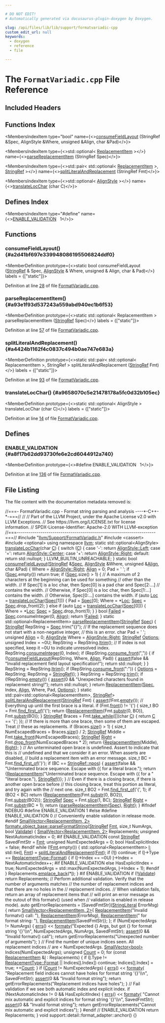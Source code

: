 ```yaml
---

# DO NOT EDIT!
# Automatically generated via docusaurus-plugin-doxygen by Doxygen.

slug: /api/files/lib/lib/support/formatvariadic-cpp
custom_edit_url: null
keywords:
  - doxygen
  - reference
  - file

---
```





# The `FormatVariadic.cpp` File Reference

<DoxygenPage pluginConfig={pluginConfig}>



## Included Headers

<IncludesList>
<IncludesListItem
  filePath="llvm/Support/FormatVariadic.h"
  permalink="/docs/api/files/include/include/llvm/include/llvm/support/formatvariadic-h"
  isLocal="true" />
<IncludesListItem
  filePath="cassert"
  permalink=""
  isLocal="false" />
<IncludesListItem
  filePath="optional"
  permalink=""
  isLocal="false" />
</IncludesList>

## Functions Index

<MembersIndex>

<MembersIndexItem
  type="bool"
  name={<><a href="#a2d41bf697e339948086195506824ddf0">consumeFieldLayout</a> (StringRef &amp;Spec, AlignStyle &amp;Where, unsigned &amp;Align, char &amp;Pad)</>}>
</MembersIndexItem>

<MembersIndexItem
  type={<>std::optional&lt; <a href="/docs/api/structs/llvm/replacementitem">ReplacementItem</a> &gt;</>}
  name={<><a href="#a93e1f93d537243a559abd940ec1b6f53">parseReplacementItem</a> (StringRef Spec)</>}>
</MembersIndexItem>

<MembersIndexItem
  type={<>std::pair&lt; std::optional&lt; <a href="/docs/api/structs/llvm/replacementitem">ReplacementItem</a> &gt;, <a href="/docs/api/classes/llvm/stringref">StringRef</a> &gt;</>}
  name={<><a href="#a4424b1162f4c0837c494b0ae747e683a">splitLiteralAndReplacement</a> (StringRef Fmt)</>}>
</MembersIndexItem>

<MembersIndexItem
  type={<>std::optional&lt; <a href="/docs/api/namespaces/llvm/#a2554a96c67bdd7d0a62855a844ec55b0">AlignStyle</a> &gt;</>}
  name={<><a href="#a9658070c5e21478178a5fc0d32b105ec">translateLocChar</a> (char C)</>}>
</MembersIndexItem>

</MembersIndex>

## Defines Index

<MembersIndex>

<MembersIndexItem
  type="#define"
  name={<><a href="#a8f17b62dd93730fe6e2cd6044912a740">ENABLE&#95;VALIDATION</a>&nbsp;&nbsp;&nbsp;1</>}>
</MembersIndexItem>

</MembersIndex>


<SectionDefinition>

## Functions

### consumeFieldLayout() {#a2d41bf697e339948086195506824ddf0}

<MemberDefinition
  prototype={<>static bool consumeFieldLayout (<a href="/docs/api/classes/llvm/stringref">StringRef</a> &amp; Spec, <a href="/docs/api/namespaces/llvm/#a2554a96c67bdd7d0a62855a844ec55b0">AlignStyle</a> &amp; Where, unsigned &amp; Align, char &amp; Pad)</>}
  labels = {["static"]}>

Definition at line <a href="#l00028">28</a> of file <a href="/docs/api/files/lib/lib/support/formatvariadic-cpp">FormatVariadic.cpp</a>.
</MemberDefinition>

### parseReplacementItem() {#a93e1f93d537243a559abd940ec1b6f53}

<MemberDefinition
  prototype={<>static std::optional&lt; ReplacementItem &gt; parseReplacementItem (<a href="/docs/api/classes/llvm/stringref">StringRef</a> Spec)</>}
  labels = {["static"]}>

Definition at line <a href="#l00057">57</a> of file <a href="/docs/api/files/lib/lib/support/formatvariadic-cpp">FormatVariadic.cpp</a>.
</MemberDefinition>

### splitLiteralAndReplacement() {#a4424b1162f4c0837c494b0ae747e683a}

<MemberDefinition
  prototype={<>static std::pair&lt; std::optional&lt; ReplacementItem &gt;, StringRef &gt; splitLiteralAndReplacement (<a href="/docs/api/classes/llvm/stringref">StringRef</a> Fmt)</>}
  labels = {["static"]}>

Definition at line <a href="#l00093">93</a> of file <a href="/docs/api/files/lib/lib/support/formatvariadic-cpp">FormatVariadic.cpp</a>.
</MemberDefinition>

### translateLocChar() {#a9658070c5e21478178a5fc0d32b105ec}

<MemberDefinition
  prototype={<>static std::optional&lt; AlignStyle &gt; translateLocChar (char C)</>}
  labels = {["static"]}>

Definition at line <a href="#l00014">14</a> of file <a href="/docs/api/files/lib/lib/support/formatvariadic-cpp">FormatVariadic.cpp</a>.
</MemberDefinition>

</SectionDefinition>

<SectionDefinition>

## Defines

### ENABLE&#95;VALIDATION {#a8f17b62dd93730fe6e2cd6044912a740}

<MemberDefinition
  prototype={<>#define ENABLE&#95;VALIDATION&nbsp;&nbsp;&nbsp;1</>}>

Definition at line <a href="#l00136">136</a> of file <a href="/docs/api/files/lib/lib/support/formatvariadic-cpp">FormatVariadic.cpp</a>.
</MemberDefinition>

</SectionDefinition>

## File Listing

The file content with the documentation metadata removed is:

<ProgramListing>

<Link id="l00001" /><CodeLine lineNumber="1"><Highlight kind="comment">//===- FormatVariadic.cpp - Format string parsing and analysis ----&#42;-C++-&#42;-===//</Highlight><Highlight kind="normal"></Highlight></CodeLine>
<Link id="l00002" /><CodeLine lineNumber="2"><Highlight kind="normal"></Highlight><Highlight kind="comment">//</Highlight><Highlight kind="normal"></Highlight></CodeLine>
<Link id="l00003" /><CodeLine lineNumber="3"><Highlight kind="normal"></Highlight><Highlight kind="comment">// Part of the LLVM Project, under the Apache License v2.0 with LLVM Exceptions.</Highlight><Highlight kind="normal"></Highlight></CodeLine>
<Link id="l00004" /><CodeLine lineNumber="4"><Highlight kind="normal"></Highlight><Highlight kind="comment">// See https://llvm.org/LICENSE.txt for license information.</Highlight><Highlight kind="normal"></Highlight></CodeLine>
<Link id="l00005" /><CodeLine lineNumber="5"><Highlight kind="normal"></Highlight><Highlight kind="comment">// SPDX-License-Identifier: Apache-2.0 WITH LLVM-exception</Highlight><Highlight kind="normal"></Highlight></CodeLine>
<Link id="l00006" /><CodeLine lineNumber="6"><Highlight kind="normal"></Highlight><Highlight kind="comment">//===----------------------------------------------------------------------===//</Highlight><Highlight kind="normal"></Highlight></CodeLine>
<Link id="l00007" /><CodeLine lineNumber="7"><Highlight kind="normal"></Highlight></CodeLine>
<Link id="l00008" /><CodeLine lineNumber="8"><Highlight kind="normal"></Highlight><Highlight kind="preprocessor">#include &quot;<a href="/docs/api/files/include/include/llvm/include/llvm/support/formatvariadic-h">llvm/Support/FormatVariadic.h</a>&quot;</Highlight><Highlight kind="normal"></Highlight></CodeLine>
<Link id="l00009" /><CodeLine lineNumber="9"><Highlight kind="normal"></Highlight><Highlight kind="preprocessor">#include &lt;cassert&gt;</Highlight><Highlight kind="normal"></Highlight></CodeLine>
<Link id="l00010" /><CodeLine lineNumber="10"><Highlight kind="normal"></Highlight><Highlight kind="preprocessor">#include &lt;optional&gt;</Highlight><Highlight kind="normal"></Highlight></CodeLine>
<Link id="l00011" /><CodeLine lineNumber="11"><Highlight kind="normal"></Highlight></CodeLine>
<Link id="l00012" /><CodeLine lineNumber="12"><Highlight kind="normal"></Highlight><Highlight kind="keyword">using namespace </Highlight><Highlight kind="normal"><a href="/docs/api/namespaces/llvm">llvm</a>;</Highlight></CodeLine>
<Link id="l00013" /><CodeLine lineNumber="13"><Highlight kind="normal"></Highlight></CodeLine>
<Link id="l00014" /><CodeLine lineNumber="14" lineLink="#a9658070c5e21478178a5fc0d32b105ec"><Highlight kind="normal"></Highlight><Highlight kind="keyword">static</Highlight><Highlight kind="normal"> std::optional&lt;AlignStyle&gt; <a href="#a9658070c5e21478178a5fc0d32b105ec">translateLocChar</a>(</Highlight><Highlight kind="keywordtype">char</Highlight><Highlight kind="normal"> <a href="/docs/api/namespaces/llvm/callingconv/#ac6aa1387c4375260e2468eb5a77fdb4cafd841a49aec1539bc88abc8ff9e170fb">C</a>) &#123;</Highlight></CodeLine>
<Link id="l00015" /><CodeLine lineNumber="15"><Highlight kind="normal">  </Highlight><Highlight kind="keywordflow">switch</Highlight><Highlight kind="normal"> (<a href="/docs/api/namespaces/llvm/callingconv/#ac6aa1387c4375260e2468eb5a77fdb4cafd841a49aec1539bc88abc8ff9e170fb">C</a>) &#123;</Highlight></CodeLine>
<Link id="l00016" /><CodeLine lineNumber="16"><Highlight kind="normal">  </Highlight><Highlight kind="keywordflow">case</Highlight><Highlight kind="normal"> </Highlight><Highlight kind="charliteral">&#39;-&#39;</Highlight><Highlight kind="normal">:</Highlight></CodeLine>
<Link id="l00017" /><CodeLine lineNumber="17"><Highlight kind="normal">    </Highlight><Highlight kind="keywordflow">return</Highlight><Highlight kind="normal"> <a href="/docs/api/namespaces/llvm/#a2554a96c67bdd7d0a62855a844ec55b0a945d5e233cf7d6240f6b783b36a374ff">AlignStyle::Left</a>;</Highlight></CodeLine>
<Link id="l00018" /><CodeLine lineNumber="18"><Highlight kind="normal">  </Highlight><Highlight kind="keywordflow">case</Highlight><Highlight kind="normal"> </Highlight><Highlight kind="charliteral">&#39;=&#39;</Highlight><Highlight kind="normal">:</Highlight></CodeLine>
<Link id="l00019" /><CodeLine lineNumber="19"><Highlight kind="normal">    </Highlight><Highlight kind="keywordflow">return</Highlight><Highlight kind="normal"> <a href="/docs/api/namespaces/llvm/#a2554a96c67bdd7d0a62855a844ec55b0a4f1f6016fc9f3f2353c0cc7c67b292bd">AlignStyle::Center</a>;</Highlight></CodeLine>
<Link id="l00020" /><CodeLine lineNumber="20"><Highlight kind="normal">  </Highlight><Highlight kind="keywordflow">case</Highlight><Highlight kind="normal"> </Highlight><Highlight kind="charliteral">&#39;+&#39;</Highlight><Highlight kind="normal">:</Highlight></CodeLine>
<Link id="l00021" /><CodeLine lineNumber="21"><Highlight kind="normal">    </Highlight><Highlight kind="keywordflow">return</Highlight><Highlight kind="normal"> <a href="/docs/api/namespaces/llvm/#a2554a96c67bdd7d0a62855a844ec55b0a92b09c7c48c520c3c55e497875da437c">AlignStyle::Right</a>;</Highlight></CodeLine>
<Link id="l00022" /><CodeLine lineNumber="22"><Highlight kind="normal">  </Highlight><Highlight kind="keywordflow">default</Highlight><Highlight kind="normal">:</Highlight></CodeLine>
<Link id="l00023" /><CodeLine lineNumber="23"><Highlight kind="normal">    </Highlight><Highlight kind="keywordflow">return</Highlight><Highlight kind="normal"> std::nullopt;</Highlight></CodeLine>
<Link id="l00024" /><CodeLine lineNumber="24"><Highlight kind="normal">  &#125;</Highlight></CodeLine>
<Link id="l00025" /><CodeLine lineNumber="25"><Highlight kind="normal">  LLVM&#95;BUILTIN&#95;UNREACHABLE;</Highlight></CodeLine>
<Link id="l00026" /><CodeLine lineNumber="26"><Highlight kind="normal">&#125;</Highlight></CodeLine>
<Link id="l00027" /><CodeLine lineNumber="27"><Highlight kind="normal"></Highlight></CodeLine>
<Link id="l00028" /><CodeLine lineNumber="28" lineLink="#a2d41bf697e339948086195506824ddf0"><Highlight kind="normal"></Highlight><Highlight kind="keyword">static</Highlight><Highlight kind="normal"> </Highlight><Highlight kind="keywordtype">bool</Highlight><Highlight kind="normal"> <a href="#a2d41bf697e339948086195506824ddf0">consumeFieldLayout</a>(<a href="/docs/api/classes/llvm/stringref">StringRef</a> &amp;<a href="/docs/api/structs/llvm/spec">Spec</a>, <a href="/docs/api/namespaces/llvm/#a2554a96c67bdd7d0a62855a844ec55b0">AlignStyle</a> &amp;Where,</Highlight></CodeLine>
<Link id="l00029" /><CodeLine lineNumber="29"><Highlight kind="normal">                               </Highlight><Highlight kind="keywordtype">unsigned</Highlight><Highlight kind="normal"> &amp;<a href="/docs/api/structs/llvm/align">Align</a>, </Highlight><Highlight kind="keywordtype">char</Highlight><Highlight kind="normal"> &amp;Pad) &#123;</Highlight></CodeLine>
<Link id="l00030" /><CodeLine lineNumber="30"><Highlight kind="normal">  Where = <a href="/docs/api/namespaces/llvm/#a2554a96c67bdd7d0a62855a844ec55b0a92b09c7c48c520c3c55e497875da437c">AlignStyle::Right</a>;</Highlight></CodeLine>
<Link id="l00031" /><CodeLine lineNumber="31"><Highlight kind="normal">  <a href="/docs/api/structs/llvm/align">Align</a> = 0;</Highlight></CodeLine>
<Link id="l00032" /><CodeLine lineNumber="32"><Highlight kind="normal">  Pad = </Highlight><Highlight kind="charliteral">&#39; &#39;</Highlight><Highlight kind="normal">;</Highlight></CodeLine>
<Link id="l00033" /><CodeLine lineNumber="33"><Highlight kind="normal">  </Highlight><Highlight kind="keywordflow">if</Highlight><Highlight kind="normal"> (<a href="/docs/api/structs/llvm/spec">Spec</a>.empty())</Highlight></CodeLine>
<Link id="l00034" /><CodeLine lineNumber="34"><Highlight kind="normal">    </Highlight><Highlight kind="keywordflow">return</Highlight><Highlight kind="normal"> </Highlight><Highlight kind="keyword">true</Highlight><Highlight kind="normal">;</Highlight></CodeLine>
<Link id="l00035" /><CodeLine lineNumber="35"><Highlight kind="normal"></Highlight></CodeLine>
<Link id="l00036" /><CodeLine lineNumber="36"><Highlight kind="normal">  </Highlight><Highlight kind="keywordflow">if</Highlight><Highlight kind="normal"> (<a href="/docs/api/structs/llvm/spec">Spec</a>.size() &gt; 1) &#123;</Highlight></CodeLine>
<Link id="l00037" /><CodeLine lineNumber="37"><Highlight kind="normal">    </Highlight><Highlight kind="comment">// A maximum of 2 characters at the beginning can be used for something</Highlight><Highlight kind="normal"></Highlight></CodeLine>
<Link id="l00038" /><CodeLine lineNumber="38"><Highlight kind="normal">    </Highlight><Highlight kind="comment">// other than the width.</Highlight><Highlight kind="normal"></Highlight></CodeLine>
<Link id="l00039" /><CodeLine lineNumber="39"><Highlight kind="normal">    </Highlight><Highlight kind="comment">// If Spec&#91;1&#93; is a loc char, then Spec&#91;0&#93; is a pad char and Spec&#91;2:...&#93;</Highlight><Highlight kind="normal"></Highlight></CodeLine>
<Link id="l00040" /><CodeLine lineNumber="40"><Highlight kind="normal">    </Highlight><Highlight kind="comment">// contains the width.</Highlight><Highlight kind="normal"></Highlight></CodeLine>
<Link id="l00041" /><CodeLine lineNumber="41"><Highlight kind="normal">    </Highlight><Highlight kind="comment">// Otherwise, if Spec&#91;0&#93; is a loc char, then Spec&#91;1:...&#93; contains the width.</Highlight><Highlight kind="normal"></Highlight></CodeLine>
<Link id="l00042" /><CodeLine lineNumber="42"><Highlight kind="normal">    </Highlight><Highlight kind="comment">// Otherwise, Spec&#91;0:...&#93; contains the width.</Highlight><Highlight kind="normal"></Highlight></CodeLine>
<Link id="l00043" /><CodeLine lineNumber="43"><Highlight kind="normal">    </Highlight><Highlight kind="keywordflow">if</Highlight><Highlight kind="normal"> (</Highlight><Highlight kind="keyword">auto</Highlight><Highlight kind="normal"> <a href="/docs/api/namespaces/llvm/loc">Loc</a> = <a href="#a9658070c5e21478178a5fc0d32b105ec">translateLocChar</a>(<a href="/docs/api/structs/llvm/spec">Spec</a>&#91;1&#93;)) &#123;</Highlight></CodeLine>
<Link id="l00044" /><CodeLine lineNumber="44"><Highlight kind="normal">      Pad = <a href="/docs/api/structs/llvm/spec">Spec</a>&#91;0&#93;;</Highlight></CodeLine>
<Link id="l00045" /><CodeLine lineNumber="45"><Highlight kind="normal">      Where = &#42;<a href="/docs/api/namespaces/llvm/loc">Loc</a>;</Highlight></CodeLine>
<Link id="l00046" /><CodeLine lineNumber="46"><Highlight kind="normal">      <a href="/docs/api/structs/llvm/spec">Spec</a> = <a href="/docs/api/structs/llvm/spec">Spec</a>.drop&#95;front(2);</Highlight></CodeLine>
<Link id="l00047" /><CodeLine lineNumber="47"><Highlight kind="normal">    &#125; </Highlight><Highlight kind="keywordflow">else</Highlight><Highlight kind="normal"> </Highlight><Highlight kind="keywordflow">if</Highlight><Highlight kind="normal"> (</Highlight><Highlight kind="keyword">auto</Highlight><Highlight kind="normal"> <a href="/docs/api/namespaces/llvm/loc">Loc</a> = <a href="#a9658070c5e21478178a5fc0d32b105ec">translateLocChar</a>(<a href="/docs/api/structs/llvm/spec">Spec</a>&#91;0&#93;)) &#123;</Highlight></CodeLine>
<Link id="l00048" /><CodeLine lineNumber="48"><Highlight kind="normal">      Where = &#42;<a href="/docs/api/namespaces/llvm/loc">Loc</a>;</Highlight></CodeLine>
<Link id="l00049" /><CodeLine lineNumber="49"><Highlight kind="normal">      <a href="/docs/api/structs/llvm/spec">Spec</a> = <a href="/docs/api/structs/llvm/spec">Spec</a>.drop&#95;front(1);</Highlight></CodeLine>
<Link id="l00050" /><CodeLine lineNumber="50"><Highlight kind="normal">    &#125;</Highlight></CodeLine>
<Link id="l00051" /><CodeLine lineNumber="51"><Highlight kind="normal">  &#125;</Highlight></CodeLine>
<Link id="l00052" /><CodeLine lineNumber="52"><Highlight kind="normal"></Highlight></CodeLine>
<Link id="l00053" /><CodeLine lineNumber="53"><Highlight kind="normal">  </Highlight><Highlight kind="keywordtype">bool</Highlight><Highlight kind="normal"> <a href="/docs/api/namespaces/llvm/#a2cd7b2e49608a96ba42f59f642cf99ac">Failed</a> = <a href="/docs/api/structs/llvm/spec">Spec</a>.consumeInteger(0, <a href="/docs/api/structs/llvm/align">Align</a>);</Highlight></CodeLine>
<Link id="l00054" /><CodeLine lineNumber="54"><Highlight kind="normal">  </Highlight><Highlight kind="keywordflow">return</Highlight><Highlight kind="normal"> !<a href="/docs/api/namespaces/llvm/#a2cd7b2e49608a96ba42f59f642cf99ac">Failed</a>;</Highlight></CodeLine>
<Link id="l00055" /><CodeLine lineNumber="55"><Highlight kind="normal">&#125;</Highlight></CodeLine>
<Link id="l00056" /><CodeLine lineNumber="56"><Highlight kind="normal"></Highlight></CodeLine>
<Link id="l00057" /><CodeLine lineNumber="57" lineLink="#a93e1f93d537243a559abd940ec1b6f53"><Highlight kind="normal"></Highlight><Highlight kind="keyword">static</Highlight><Highlight kind="normal"> std::optional&lt;ReplacementItem&gt; <a href="#a93e1f93d537243a559abd940ec1b6f53">parseReplacementItem</a>(<a href="/docs/api/classes/llvm/stringref">StringRef</a> <a href="/docs/api/structs/llvm/spec">Spec</a>) &#123;</Highlight></CodeLine>
<Link id="l00058" /><CodeLine lineNumber="58"><Highlight kind="normal">  <a href="/docs/api/classes/llvm/stringref">StringRef</a> RepString = <a href="/docs/api/structs/llvm/spec">Spec</a>.trim(</Highlight><Highlight kind="stringliteral">&quot;&#123;&#125;&quot;</Highlight><Highlight kind="normal">);</Highlight></CodeLine>
<Link id="l00059" /><CodeLine lineNumber="59"><Highlight kind="normal"></Highlight></CodeLine>
<Link id="l00060" /><CodeLine lineNumber="60"><Highlight kind="normal">  </Highlight><Highlight kind="comment">// If the replacement sequence does not start with a non-negative integer,</Highlight><Highlight kind="normal"></Highlight></CodeLine>
<Link id="l00061" /><CodeLine lineNumber="61"><Highlight kind="normal">  </Highlight><Highlight kind="comment">// this is an error.</Highlight><Highlight kind="normal"></Highlight></CodeLine>
<Link id="l00062" /><CodeLine lineNumber="62"><Highlight kind="normal">  </Highlight><Highlight kind="keywordtype">char</Highlight><Highlight kind="normal"> Pad = </Highlight><Highlight kind="charliteral">&#39; &#39;</Highlight><Highlight kind="normal">;</Highlight></CodeLine>
<Link id="l00063" /><CodeLine lineNumber="63"><Highlight kind="normal">  </Highlight><Highlight kind="keywordtype">unsigned</Highlight><Highlight kind="normal"> <a href="/docs/api/structs/llvm/align">Align</a> = 0;</Highlight></CodeLine>
<Link id="l00064" /><CodeLine lineNumber="64"><Highlight kind="normal">  <a href="/docs/api/namespaces/llvm/#a2554a96c67bdd7d0a62855a844ec55b0">AlignStyle</a> Where = <a href="/docs/api/namespaces/llvm/#a2554a96c67bdd7d0a62855a844ec55b0a92b09c7c48c520c3c55e497875da437c">AlignStyle::Right</a>;</Highlight></CodeLine>
<Link id="l00065" /><CodeLine lineNumber="65"><Highlight kind="normal">  <a href="/docs/api/classes/llvm/stringref">StringRef</a> <a href="/docs/api/files/lib/lib/debuginfo/lib/debuginfo/logicalview/lib/debuginfo/logicalview/core/lvoptions-cpp/#ab4088b7a11f3cbc38ac16a6e9c72494e">Options</a>;</Highlight></CodeLine>
<Link id="l00066" /><CodeLine lineNumber="66"><Highlight kind="normal">  </Highlight><Highlight kind="keywordtype">unsigned</Highlight><Highlight kind="normal"> Index = ~0U;</Highlight></CodeLine>
<Link id="l00067" /><CodeLine lineNumber="67"><Highlight kind="normal">  RepString = RepString.<a href="/docs/api/classes/llvm/stringref/#a8265efd805e4ce0c9d3c18e78194324c">ltrim</a>();</Highlight></CodeLine>
<Link id="l00068" /><CodeLine lineNumber="68"><Highlight kind="normal"></Highlight></CodeLine>
<Link id="l00069" /><CodeLine lineNumber="69"><Highlight kind="normal">  </Highlight><Highlight kind="comment">// If index is not specified, keep it ~0U to indicate unresolved index.</Highlight><Highlight kind="normal"></Highlight></CodeLine>
<Link id="l00070" /><CodeLine lineNumber="70"><Highlight kind="normal">  RepString.<a href="/docs/api/classes/llvm/stringref/#a1643e7698ddbfd40fbd374a85f015846">consumeInteger</a>(0, Index);</Highlight></CodeLine>
<Link id="l00071" /><CodeLine lineNumber="71"><Highlight kind="normal"></Highlight></CodeLine>
<Link id="l00072" /><CodeLine lineNumber="72"><Highlight kind="normal">  </Highlight><Highlight kind="keywordflow">if</Highlight><Highlight kind="normal"> (RepString.<a href="/docs/api/classes/llvm/stringref/#a8a7fac667f8ae35285b8b53d9f2dd9dc">consume&#95;front</a>(</Highlight><Highlight kind="stringliteral">&quot;,&quot;</Highlight><Highlight kind="normal">)) &#123;</Highlight></CodeLine>
<Link id="l00073" /><CodeLine lineNumber="73"><Highlight kind="normal">    </Highlight><Highlight kind="keywordflow">if</Highlight><Highlight kind="normal"> (!<a href="#a2d41bf697e339948086195506824ddf0">consumeFieldLayout</a>(RepString, Where, <a href="/docs/api/structs/llvm/align">Align</a>, Pad)) &#123;</Highlight></CodeLine>
<Link id="l00074" /><CodeLine lineNumber="74"><Highlight kind="normal">      <a href="/docs/api/files/lib/lib/target/lib/target/amdgpu/silowercontrolflow-cpp/#a4868c5d81c5ccc98c47aeab6244346a0">assert</a>(</Highlight><Highlight kind="keyword">false</Highlight><Highlight kind="normal"> &amp;&amp; </Highlight><Highlight kind="stringliteral">&quot;Invalid replacement field layout specification!&quot;</Highlight><Highlight kind="normal">);</Highlight></CodeLine>
<Link id="l00075" /><CodeLine lineNumber="75"><Highlight kind="normal">      </Highlight><Highlight kind="keywordflow">return</Highlight><Highlight kind="normal"> std::nullopt;</Highlight></CodeLine>
<Link id="l00076" /><CodeLine lineNumber="76"><Highlight kind="normal">    &#125;</Highlight></CodeLine>
<Link id="l00077" /><CodeLine lineNumber="77"><Highlight kind="normal">  &#125;</Highlight></CodeLine>
<Link id="l00078" /><CodeLine lineNumber="78"><Highlight kind="normal">  RepString = RepString.<a href="/docs/api/classes/llvm/stringref/#a8265efd805e4ce0c9d3c18e78194324c">ltrim</a>();</Highlight></CodeLine>
<Link id="l00079" /><CodeLine lineNumber="79"><Highlight kind="normal">  </Highlight><Highlight kind="keywordflow">if</Highlight><Highlight kind="normal"> (RepString.<a href="/docs/api/classes/llvm/stringref/#a8a7fac667f8ae35285b8b53d9f2dd9dc">consume&#95;front</a>(</Highlight><Highlight kind="stringliteral">&quot;:&quot;</Highlight><Highlight kind="normal">)) &#123;</Highlight></CodeLine>
<Link id="l00080" /><CodeLine lineNumber="80"><Highlight kind="normal">    <a href="/docs/api/files/lib/lib/debuginfo/lib/debuginfo/logicalview/lib/debuginfo/logicalview/core/lvoptions-cpp/#ab4088b7a11f3cbc38ac16a6e9c72494e">Options</a> = RepString;</Highlight></CodeLine>
<Link id="l00081" /><CodeLine lineNumber="81"><Highlight kind="normal">    RepString = <a href="/docs/api/classes/llvm/stringref">StringRef</a>();</Highlight></CodeLine>
<Link id="l00082" /><CodeLine lineNumber="82"><Highlight kind="normal">  &#125;</Highlight></CodeLine>
<Link id="l00083" /><CodeLine lineNumber="83"><Highlight kind="normal">  RepString = RepString.<a href="/docs/api/classes/llvm/stringref/#ab9990397f97b40d5d8564e000d00174a">trim</a>();</Highlight></CodeLine>
<Link id="l00084" /><CodeLine lineNumber="84"><Highlight kind="normal">  </Highlight><Highlight kind="keywordflow">if</Highlight><Highlight kind="normal"> (!RepString.<a href="/docs/api/classes/llvm/stringref/#a2dc80c585ad5882da8cae7b5968f7e74">empty</a>()) &#123;</Highlight></CodeLine>
<Link id="l00085" /><CodeLine lineNumber="85"><Highlight kind="normal">    <a href="/docs/api/files/lib/lib/target/lib/target/amdgpu/silowercontrolflow-cpp/#a4868c5d81c5ccc98c47aeab6244346a0">assert</a>(0 &amp;&amp; </Highlight><Highlight kind="stringliteral">&quot;Unexpected characters found in replacement string!&quot;</Highlight><Highlight kind="normal">);</Highlight></CodeLine>
<Link id="l00086" /><CodeLine lineNumber="86"><Highlight kind="normal">    </Highlight><Highlight kind="keywordflow">return</Highlight><Highlight kind="normal"> std::nullopt;</Highlight></CodeLine>
<Link id="l00087" /><CodeLine lineNumber="87"><Highlight kind="normal">  &#125;</Highlight></CodeLine>
<Link id="l00088" /><CodeLine lineNumber="88"><Highlight kind="normal"></Highlight></CodeLine>
<Link id="l00089" /><CodeLine lineNumber="89"><Highlight kind="normal">  </Highlight><Highlight kind="keywordflow">return</Highlight><Highlight kind="normal"> <a href="/docs/api/structs/llvm/replacementitem">ReplacementItem</a>(<a href="/docs/api/structs/llvm/spec">Spec</a>, Index, <a href="/docs/api/structs/llvm/align">Align</a>, Where, Pad, <a href="/docs/api/files/lib/lib/debuginfo/lib/debuginfo/logicalview/lib/debuginfo/logicalview/core/lvoptions-cpp/#ab4088b7a11f3cbc38ac16a6e9c72494e">Options</a>);</Highlight></CodeLine>
<Link id="l00090" /><CodeLine lineNumber="90"><Highlight kind="normal">&#125;</Highlight></CodeLine>
<Link id="l00091" /><CodeLine lineNumber="91"><Highlight kind="normal"></Highlight></CodeLine>
<Link id="l00092" /><CodeLine lineNumber="92"><Highlight kind="normal"></Highlight><Highlight kind="keyword">static</Highlight><Highlight kind="normal"> std::pair&lt;std::optional&lt;ReplacementItem&gt;, <a href="/docs/api/classes/llvm/stringref">StringRef</a>&gt;</Highlight></CodeLine>
<Link id="l00093" /><CodeLine lineNumber="93" lineLink="#a4424b1162f4c0837c494b0ae747e683a"><Highlight kind="normal"><a href="#a4424b1162f4c0837c494b0ae747e683a">splitLiteralAndReplacement</a>(<a href="/docs/api/classes/llvm/stringref">StringRef</a> Fmt) &#123;</Highlight></CodeLine>
<Link id="l00094" /><CodeLine lineNumber="94"><Highlight kind="normal">  <a href="/docs/api/files/lib/lib/target/lib/target/amdgpu/silowercontrolflow-cpp/#a4868c5d81c5ccc98c47aeab6244346a0">assert</a>(!Fmt.<a href="/docs/api/classes/llvm/stringref/#a2dc80c585ad5882da8cae7b5968f7e74">empty</a>());</Highlight></CodeLine>
<Link id="l00095" /><CodeLine lineNumber="95"><Highlight kind="normal">  </Highlight><Highlight kind="comment">// Everything up until the first brace is a literal.</Highlight><Highlight kind="normal"></Highlight></CodeLine>
<Link id="l00096" /><CodeLine lineNumber="96"><Highlight kind="normal">  </Highlight><Highlight kind="keywordflow">if</Highlight><Highlight kind="normal"> (Fmt.<a href="/docs/api/classes/llvm/stringref/#a61364ca3a5ff90fb2aa0d5a371fd43f7">front</a>() != </Highlight><Highlight kind="charliteral">&#39;&#123;&#39;</Highlight><Highlight kind="normal">) &#123;</Highlight></CodeLine>
<Link id="l00097" /><CodeLine lineNumber="97"><Highlight kind="normal">    </Highlight><Highlight kind="keywordtype">size&#95;t</Highlight><Highlight kind="normal"> BO = Fmt.<a href="/docs/api/classes/llvm/stringref/#a93b15a8c0022febbe39d17ab933737a8">find&#95;first&#95;of</a>(</Highlight><Highlight kind="charliteral">&#39;&#123;&#39;</Highlight><Highlight kind="normal">);</Highlight></CodeLine>
<Link id="l00098" /><CodeLine lineNumber="98"><Highlight kind="normal">    </Highlight><Highlight kind="keywordflow">return</Highlight><Highlight kind="normal"> &#123;<a href="/docs/api/structs/llvm/replacementitem">ReplacementItem</a>&#123;Fmt.<a href="/docs/api/classes/llvm/stringref/#a25f1fd81f2132805676c82ab8ae0c109">substr</a>(0, BO)&#125;, Fmt.<a href="/docs/api/classes/llvm/stringref/#a25f1fd81f2132805676c82ab8ae0c109">substr</a>(BO)&#125;;</Highlight></CodeLine>
<Link id="l00099" /><CodeLine lineNumber="99"><Highlight kind="normal">  &#125;</Highlight></CodeLine>
<Link id="l00100" /><CodeLine lineNumber="100"><Highlight kind="normal"></Highlight></CodeLine>
<Link id="l00101" /><CodeLine lineNumber="101"><Highlight kind="normal">  <a href="/docs/api/classes/llvm/stringref">StringRef</a> Braces = Fmt.<a href="/docs/api/classes/llvm/stringref/#a34a27457ad5d68f631c788807c4ff52c">take&#95;while</a>(&#91;&#93;(</Highlight><Highlight kind="keywordtype">char</Highlight><Highlight kind="normal"> <a href="/docs/api/namespaces/llvm/callingconv/#ac6aa1387c4375260e2468eb5a77fdb4cafd841a49aec1539bc88abc8ff9e170fb">C</a>) &#123; </Highlight><Highlight kind="keywordflow">return</Highlight><Highlight kind="normal"> <a href="/docs/api/namespaces/llvm/callingconv/#ac6aa1387c4375260e2468eb5a77fdb4cafd841a49aec1539bc88abc8ff9e170fb">C</a> == </Highlight><Highlight kind="charliteral">&#39;&#123;&#39;</Highlight><Highlight kind="normal">; &#125;);</Highlight></CodeLine>
<Link id="l00102" /><CodeLine lineNumber="102"><Highlight kind="normal">  </Highlight><Highlight kind="comment">// If there is more than one brace, then some of them are escaped.  Treat</Highlight><Highlight kind="normal"></Highlight></CodeLine>
<Link id="l00103" /><CodeLine lineNumber="103"><Highlight kind="normal">  </Highlight><Highlight kind="comment">// these as replacements.</Highlight><Highlight kind="normal"></Highlight></CodeLine>
<Link id="l00104" /><CodeLine lineNumber="104"><Highlight kind="normal">  </Highlight><Highlight kind="keywordflow">if</Highlight><Highlight kind="normal"> (Braces.<a href="/docs/api/classes/llvm/stringref/#a5db9240c74644c67759dd0f901fc3c7d">size</a>() &gt; 1) &#123;</Highlight></CodeLine>
<Link id="l00105" /><CodeLine lineNumber="105"><Highlight kind="normal">    </Highlight><Highlight kind="keywordtype">size&#95;t</Highlight><Highlight kind="normal"> NumEscapedBraces = Braces.<a href="/docs/api/classes/llvm/stringref/#a5db9240c74644c67759dd0f901fc3c7d">size</a>() / 2;</Highlight></CodeLine>
<Link id="l00106" /><CodeLine lineNumber="106"><Highlight kind="normal">    <a href="/docs/api/classes/llvm/stringref">StringRef</a> Middle = Fmt.<a href="/docs/api/classes/llvm/stringref/#aa28286a33491b5d9a936fb6ae853baee">take&#95;front</a>(NumEscapedBraces);</Highlight></CodeLine>
<Link id="l00107" /><CodeLine lineNumber="107"><Highlight kind="normal">    <a href="/docs/api/classes/llvm/stringref">StringRef</a> <a href="/docs/api/namespaces/llvm/#a2554a96c67bdd7d0a62855a844ec55b0a92b09c7c48c520c3c55e497875da437c">Right</a> = Fmt.<a href="/docs/api/classes/llvm/stringref/#a3fb2867a1e9fa36e135d9ee4dffb0167">drop&#95;front</a>(NumEscapedBraces &#42; 2);</Highlight></CodeLine>
<Link id="l00108" /><CodeLine lineNumber="108"><Highlight kind="normal">    </Highlight><Highlight kind="keywordflow">return</Highlight><Highlight kind="normal"> &#123;<a href="/docs/api/structs/llvm/replacementitem">ReplacementItem</a>(Middle), <a href="/docs/api/namespaces/llvm/#a2554a96c67bdd7d0a62855a844ec55b0a92b09c7c48c520c3c55e497875da437c">Right</a>&#125;;</Highlight></CodeLine>
<Link id="l00109" /><CodeLine lineNumber="109"><Highlight kind="normal">  &#125;</Highlight></CodeLine>
<Link id="l00110" /><CodeLine lineNumber="110"><Highlight kind="normal">  </Highlight><Highlight kind="comment">// An unterminated open brace is undefined. Assert to indicate that this is</Highlight><Highlight kind="normal"></Highlight></CodeLine>
<Link id="l00111" /><CodeLine lineNumber="111"><Highlight kind="normal">  </Highlight><Highlight kind="comment">// undefined and that we consider it an error. When asserts are disabled,</Highlight><Highlight kind="normal"></Highlight></CodeLine>
<Link id="l00112" /><CodeLine lineNumber="112"><Highlight kind="normal">  </Highlight><Highlight kind="comment">// build a replacement item with an error message.</Highlight><Highlight kind="normal"></Highlight></CodeLine>
<Link id="l00113" /><CodeLine lineNumber="113"><Highlight kind="normal">  </Highlight><Highlight kind="keywordtype">size&#95;t</Highlight><Highlight kind="normal"> BC = Fmt.<a href="/docs/api/classes/llvm/stringref/#a93b15a8c0022febbe39d17ab933737a8">find&#95;first&#95;of</a>(</Highlight><Highlight kind="charliteral">&#39;&#125;&#39;</Highlight><Highlight kind="normal">);</Highlight></CodeLine>
<Link id="l00114" /><CodeLine lineNumber="114"><Highlight kind="normal">  </Highlight><Highlight kind="keywordflow">if</Highlight><Highlight kind="normal"> (BC == <a href="/docs/api/classes/anonymous-namespace-path-cpp-/stringref/#ad0f54a163ac500b144590640c6f1eb6b">StringRef::npos</a>) &#123;</Highlight></CodeLine>
<Link id="l00115" /><CodeLine lineNumber="115"><Highlight kind="normal">    <a href="/docs/api/files/lib/lib/target/lib/target/amdgpu/silowercontrolflow-cpp/#a4868c5d81c5ccc98c47aeab6244346a0">assert</a>(</Highlight><Highlight kind="keyword">false</Highlight><Highlight kind="normal"> &amp;&amp;</Highlight></CodeLine>
<Link id="l00116" /><CodeLine lineNumber="116"><Highlight kind="normal">           </Highlight><Highlight kind="stringliteral">&quot;Unterminated brace sequence. Escape with &#123;&#123; for a literal brace.&quot;</Highlight><Highlight kind="normal">);</Highlight></CodeLine>
<Link id="l00117" /><CodeLine lineNumber="117"><Highlight kind="normal">    </Highlight><Highlight kind="keywordflow">return</Highlight><Highlight kind="normal"> &#123;<a href="/docs/api/structs/llvm/replacementitem">ReplacementItem</a>(</Highlight><Highlight kind="stringliteral">&quot;Unterminated brace sequence. Escape with &#123;&#123; for a &quot;</Highlight><Highlight kind="normal"></Highlight></CodeLine>
<Link id="l00118" /><CodeLine lineNumber="118"><Highlight kind="normal">                            </Highlight><Highlight kind="stringliteral">&quot;literal brace.&quot;</Highlight><Highlight kind="normal">),</Highlight></CodeLine>
<Link id="l00119" /><CodeLine lineNumber="119"><Highlight kind="normal">            <a href="/docs/api/classes/llvm/stringref">StringRef</a>()&#125;;</Highlight></CodeLine>
<Link id="l00120" /><CodeLine lineNumber="120"><Highlight kind="normal">  &#125;</Highlight></CodeLine>
<Link id="l00121" /><CodeLine lineNumber="121"><Highlight kind="normal"></Highlight></CodeLine>
<Link id="l00122" /><CodeLine lineNumber="122"><Highlight kind="normal">  </Highlight><Highlight kind="comment">// Even if there is a closing brace, if there is another open brace before</Highlight><Highlight kind="normal"></Highlight></CodeLine>
<Link id="l00123" /><CodeLine lineNumber="123"><Highlight kind="normal">  </Highlight><Highlight kind="comment">// this closing brace, treat this portion as literal, and try again with the</Highlight><Highlight kind="normal"></Highlight></CodeLine>
<Link id="l00124" /><CodeLine lineNumber="124"><Highlight kind="normal">  </Highlight><Highlight kind="comment">// next one.</Highlight><Highlight kind="normal"></Highlight></CodeLine>
<Link id="l00125" /><CodeLine lineNumber="125"><Highlight kind="normal">  </Highlight><Highlight kind="keywordtype">size&#95;t</Highlight><Highlight kind="normal"> BO2 = Fmt.<a href="/docs/api/classes/llvm/stringref/#a93b15a8c0022febbe39d17ab933737a8">find&#95;first&#95;of</a>(</Highlight><Highlight kind="charliteral">&#39;&#123;&#39;</Highlight><Highlight kind="normal">, 1);</Highlight></CodeLine>
<Link id="l00126" /><CodeLine lineNumber="126"><Highlight kind="normal">  </Highlight><Highlight kind="keywordflow">if</Highlight><Highlight kind="normal"> (BO2 &lt; BC)</Highlight></CodeLine>
<Link id="l00127" /><CodeLine lineNumber="127"><Highlight kind="normal">    </Highlight><Highlight kind="keywordflow">return</Highlight><Highlight kind="normal"> &#123;<a href="/docs/api/structs/llvm/replacementitem">ReplacementItem</a>(Fmt.<a href="/docs/api/classes/llvm/stringref/#a25f1fd81f2132805676c82ab8ae0c109">substr</a>(0, BO2)), Fmt.<a href="/docs/api/classes/llvm/stringref/#a25f1fd81f2132805676c82ab8ae0c109">substr</a>(BO2)&#125;;</Highlight></CodeLine>
<Link id="l00128" /><CodeLine lineNumber="128"><Highlight kind="normal"></Highlight></CodeLine>
<Link id="l00129" /><CodeLine lineNumber="129"><Highlight kind="normal">  <a href="/docs/api/classes/llvm/stringref">StringRef</a> <a href="/docs/api/structs/llvm/spec">Spec</a> = Fmt.<a href="/docs/api/classes/llvm/stringref/#a5d4c961b9b6f1da17df74b4496ecb30e">slice</a>(1, BC);</Highlight></CodeLine>
<Link id="l00130" /><CodeLine lineNumber="130"><Highlight kind="normal">  <a href="/docs/api/classes/llvm/stringref">StringRef</a> <a href="/docs/api/namespaces/llvm/#a2554a96c67bdd7d0a62855a844ec55b0a92b09c7c48c520c3c55e497875da437c">Right</a> = Fmt.<a href="/docs/api/classes/llvm/stringref/#a25f1fd81f2132805676c82ab8ae0c109">substr</a>(BC + 1);</Highlight></CodeLine>
<Link id="l00131" /><CodeLine lineNumber="131"><Highlight kind="normal"></Highlight></CodeLine>
<Link id="l00132" /><CodeLine lineNumber="132"><Highlight kind="normal">  </Highlight><Highlight kind="keywordflow">return</Highlight><Highlight kind="normal"> &#123;<a href="#a93e1f93d537243a559abd940ec1b6f53">parseReplacementItem</a>(<a href="/docs/api/structs/llvm/spec">Spec</a>), <a href="/docs/api/namespaces/llvm/#a2554a96c67bdd7d0a62855a844ec55b0a92b09c7c48c520c3c55e497875da437c">Right</a>&#125;;</Highlight></CodeLine>
<Link id="l00133" /><CodeLine lineNumber="133"><Highlight kind="normal">&#125;</Highlight></CodeLine>
<Link id="l00134" /><CodeLine lineNumber="134"><Highlight kind="normal"></Highlight></CodeLine>
<Link id="l00135" /><CodeLine lineNumber="135"><Highlight kind="normal"></Highlight><Highlight kind="preprocessor">#ifndef NDEBUG</Highlight><Highlight kind="normal"></Highlight></CodeLine>
<Link id="l00136" /><CodeLine lineNumber="136" lineLink="#a8f17b62dd93730fe6e2cd6044912a740"><Highlight kind="normal"></Highlight><Highlight kind="preprocessor">#define ENABLE&#95;VALIDATION 1</Highlight><Highlight kind="normal"></Highlight></CodeLine>
<Link id="l00137" /><CodeLine lineNumber="137"><Highlight kind="normal"></Highlight><Highlight kind="preprocessor">#else</Highlight><Highlight kind="normal"></Highlight></CodeLine>
<Link id="l00138" /><CodeLine lineNumber="138"><Highlight kind="normal"></Highlight><Highlight kind="preprocessor">#define ENABLE&#95;VALIDATION 0 </Highlight><Highlight kind="comment">// Conveniently enable validation in release mode.</Highlight><Highlight kind="normal"></Highlight></CodeLine>
<Link id="l00139" /><CodeLine lineNumber="139"><Highlight kind="normal"></Highlight><Highlight kind="preprocessor">#endif</Highlight><Highlight kind="normal"></Highlight></CodeLine>
<Link id="l00140" /><CodeLine lineNumber="140"><Highlight kind="normal"></Highlight></CodeLine>
<Link id="l00141" /><CodeLine lineNumber="141"><Highlight kind="normal"><a href="/docs/api/classes/llvm/smallvector">SmallVector&lt;ReplacementItem, 2&gt;</a></Highlight></CodeLine>
<Link id="l00142" /><CodeLine lineNumber="142" lineLink="/docs/api/classes/llvm/formatv-object-base/#a3daaa42a47524368df5608cccd1f6b66"><Highlight kind="normal"><a href="/docs/api/classes/llvm/formatv-object-base/#a3daaa42a47524368df5608cccd1f6b66">formatv&#95;object&#95;base::parseFormatString</a>(<a href="/docs/api/classes/llvm/stringref">StringRef</a> <a href="/docs/api/classes/llvm/formatv-object-base/#a454b6b825ab87db9fd04519ef66825dd">Fmt</a>, </Highlight><Highlight kind="keywordtype">size&#95;t</Highlight><Highlight kind="normal"> NumArgs,</Highlight></CodeLine>
<Link id="l00143" /><CodeLine lineNumber="143"><Highlight kind="normal">                                       </Highlight><Highlight kind="keywordtype">bool</Highlight><Highlight kind="normal"> <a href="/docs/api/classes/llvm/formatv-object-base/#a03e52ddd60b2a1047b17ad0c5c5122dc">Validate</a>) &#123;</Highlight></CodeLine>
<Link id="l00144" /><CodeLine lineNumber="144"><Highlight kind="normal">  <a href="/docs/api/classes/llvm/smallvector">SmallVector&lt;ReplacementItem, 2&gt;</a> Replacements;</Highlight></CodeLine>
<Link id="l00145" /><CodeLine lineNumber="145"><Highlight kind="normal">  </Highlight><Highlight kind="keywordtype">unsigned</Highlight><Highlight kind="normal"> NextAutomaticIndex = 0;</Highlight></CodeLine>
<Link id="l00146" /><CodeLine lineNumber="146"><Highlight kind="normal"></Highlight></CodeLine>
<Link id="l00147" /><CodeLine lineNumber="147"><Highlight kind="normal"></Highlight><Highlight kind="preprocessor">#if ENABLE&#95;VALIDATION</Highlight><Highlight kind="normal"></Highlight></CodeLine>
<Link id="l00148" /><CodeLine lineNumber="148"><Highlight kind="normal">  </Highlight><Highlight kind="keyword">const</Highlight><Highlight kind="normal"> <a href="/docs/api/classes/llvm/stringref">StringRef</a> SavedFmtStr = <a href="/docs/api/classes/llvm/formatv-object-base/#a454b6b825ab87db9fd04519ef66825dd">Fmt</a>;</Highlight></CodeLine>
<Link id="l00149" /><CodeLine lineNumber="149"><Highlight kind="normal">  </Highlight><Highlight kind="keywordtype">unsigned</Highlight><Highlight kind="normal"> NumExpectedArgs = 0;</Highlight></CodeLine>
<Link id="l00150" /><CodeLine lineNumber="150"><Highlight kind="normal">  </Highlight><Highlight kind="keywordtype">bool</Highlight><Highlight kind="normal"> HasExplicitIndex = </Highlight><Highlight kind="keyword">false</Highlight><Highlight kind="normal">;</Highlight></CodeLine>
<Link id="l00151" /><CodeLine lineNumber="151"><Highlight kind="normal"></Highlight><Highlight kind="preprocessor">#endif</Highlight><Highlight kind="normal"></Highlight></CodeLine>
<Link id="l00152" /><CodeLine lineNumber="152"><Highlight kind="normal"></Highlight></CodeLine>
<Link id="l00153" /><CodeLine lineNumber="153"><Highlight kind="normal">  </Highlight><Highlight kind="keywordflow">while</Highlight><Highlight kind="normal"> (!<a href="/docs/api/classes/llvm/formatv-object-base/#a454b6b825ab87db9fd04519ef66825dd">Fmt</a>.empty()) &#123;</Highlight></CodeLine>
<Link id="l00154" /><CodeLine lineNumber="154"><Highlight kind="normal">    std::optional&lt;ReplacementItem&gt; <a href="/docs/api/files/lib/lib/support/md5-cpp/#ac0eafdc9ee161b71e7af98af736952fd">I</a>;</Highlight></CodeLine>
<Link id="l00155" /><CodeLine lineNumber="155"><Highlight kind="normal">    std::tie(<a href="/docs/api/files/lib/lib/support/md5-cpp/#ac0eafdc9ee161b71e7af98af736952fd">I</a>, <a href="/docs/api/classes/llvm/formatv-object-base/#a454b6b825ab87db9fd04519ef66825dd">Fmt</a>) = <a href="#a4424b1162f4c0837c494b0ae747e683a">splitLiteralAndReplacement</a>(<a href="/docs/api/classes/llvm/formatv-object-base/#a454b6b825ab87db9fd04519ef66825dd">Fmt</a>);</Highlight></CodeLine>
<Link id="l00156" /><CodeLine lineNumber="156"><Highlight kind="normal">    </Highlight><Highlight kind="keywordflow">if</Highlight><Highlight kind="normal"> (!<a href="/docs/api/files/lib/lib/support/md5-cpp/#ac0eafdc9ee161b71e7af98af736952fd">I</a>)</Highlight></CodeLine>
<Link id="l00157" /><CodeLine lineNumber="157"><Highlight kind="normal">      </Highlight><Highlight kind="keywordflow">continue</Highlight><Highlight kind="normal">;</Highlight></CodeLine>
<Link id="l00158" /><CodeLine lineNumber="158"><Highlight kind="normal">    </Highlight><Highlight kind="keywordflow">if</Highlight><Highlight kind="normal"> (<a href="/docs/api/files/lib/lib/support/md5-cpp/#ac0eafdc9ee161b71e7af98af736952fd">I</a>-&gt;Type == <a href="/docs/api/namespaces/llvm/#ab7530cd22b8952cb41774507dd40c6f3a520d0db389f362bf79ef56ca0af3dcab">ReplacementType::Format</a>) &#123;</Highlight></CodeLine>
<Link id="l00159" /><CodeLine lineNumber="159"><Highlight kind="normal">      </Highlight><Highlight kind="keywordflow">if</Highlight><Highlight kind="normal"> (<a href="/docs/api/files/lib/lib/support/md5-cpp/#ac0eafdc9ee161b71e7af98af736952fd">I</a>-&gt;Index == ~0U)</Highlight></CodeLine>
<Link id="l00160" /><CodeLine lineNumber="160"><Highlight kind="normal">        <a href="/docs/api/files/lib/lib/support/md5-cpp/#ac0eafdc9ee161b71e7af98af736952fd">I</a>-&gt;Index = NextAutomaticIndex++;</Highlight></CodeLine>
<Link id="l00161" /><CodeLine lineNumber="161"><Highlight kind="normal"></Highlight><Highlight kind="preprocessor">#if ENABLE&#95;VALIDATION</Highlight><Highlight kind="normal"></Highlight></CodeLine>
<Link id="l00162" /><CodeLine lineNumber="162"><Highlight kind="normal">      </Highlight><Highlight kind="keywordflow">else</Highlight><Highlight kind="normal"></Highlight></CodeLine>
<Link id="l00163" /><CodeLine lineNumber="163"><Highlight kind="normal">        HasExplicitIndex = </Highlight><Highlight kind="keyword">true</Highlight><Highlight kind="normal">;</Highlight></CodeLine>
<Link id="l00164" /><CodeLine lineNumber="164"><Highlight kind="normal">      NumExpectedArgs = std::max(NumExpectedArgs, <a href="/docs/api/files/lib/lib/support/md5-cpp/#ac0eafdc9ee161b71e7af98af736952fd">I</a>-&gt;Index + 1);</Highlight></CodeLine>
<Link id="l00165" /><CodeLine lineNumber="165"><Highlight kind="normal"></Highlight><Highlight kind="preprocessor">#endif</Highlight><Highlight kind="normal"></Highlight></CodeLine>
<Link id="l00166" /><CodeLine lineNumber="166"><Highlight kind="normal">    &#125;</Highlight></CodeLine>
<Link id="l00167" /><CodeLine lineNumber="167"><Highlight kind="normal"></Highlight></CodeLine>
<Link id="l00168" /><CodeLine lineNumber="168"><Highlight kind="normal">    Replacements.<a href="/docs/api/classes/llvm/smallvectorimpl/#a396fcfee6914c76974b73c3d203da6a5">emplace&#95;back</a>(&#42;<a href="/docs/api/files/lib/lib/support/md5-cpp/#ac0eafdc9ee161b71e7af98af736952fd">I</a>);</Highlight></CodeLine>
<Link id="l00169" /><CodeLine lineNumber="169"><Highlight kind="normal">  &#125;</Highlight></CodeLine>
<Link id="l00170" /><CodeLine lineNumber="170"><Highlight kind="normal"></Highlight></CodeLine>
<Link id="l00171" /><CodeLine lineNumber="171"><Highlight kind="normal"></Highlight><Highlight kind="preprocessor">#if ENABLE&#95;VALIDATION</Highlight><Highlight kind="normal"></Highlight></CodeLine>
<Link id="l00172" /><CodeLine lineNumber="172"><Highlight kind="normal">  </Highlight><Highlight kind="keywordflow">if</Highlight><Highlight kind="normal"> (!<a href="/docs/api/classes/llvm/formatv-object-base/#a03e52ddd60b2a1047b17ad0c5c5122dc">Validate</a>)</Highlight></CodeLine>
<Link id="l00173" /><CodeLine lineNumber="173"><Highlight kind="normal">    </Highlight><Highlight kind="keywordflow">return</Highlight><Highlight kind="normal"> Replacements;</Highlight></CodeLine>
<Link id="l00174" /><CodeLine lineNumber="174"><Highlight kind="normal"></Highlight></CodeLine>
<Link id="l00175" /><CodeLine lineNumber="175"><Highlight kind="normal">  </Highlight><Highlight kind="comment">// Perform additional validation. Verify that the number of arguments matches</Highlight><Highlight kind="normal"></Highlight></CodeLine>
<Link id="l00176" /><CodeLine lineNumber="176"><Highlight kind="normal">  </Highlight><Highlight kind="comment">// the number of replacement indices and that there are no holes in the</Highlight><Highlight kind="normal"></Highlight></CodeLine>
<Link id="l00177" /><CodeLine lineNumber="177"><Highlight kind="normal">  </Highlight><Highlight kind="comment">// replacement indices.</Highlight><Highlight kind="normal"></Highlight></CodeLine>
<Link id="l00178" /><CodeLine lineNumber="178"><Highlight kind="normal"></Highlight></CodeLine>
<Link id="l00179" /><CodeLine lineNumber="179"><Highlight kind="normal">  </Highlight><Highlight kind="comment">// When validation fails, return an array of replacement items that</Highlight><Highlight kind="normal"></Highlight></CodeLine>
<Link id="l00180" /><CodeLine lineNumber="180"><Highlight kind="normal">  </Highlight><Highlight kind="comment">// will print an error message as the outout of this formatv() (used when</Highlight><Highlight kind="normal"></Highlight></CodeLine>
<Link id="l00181" /><CodeLine lineNumber="181"><Highlight kind="normal">  </Highlight><Highlight kind="comment">// validation is enabled in release mode).</Highlight><Highlight kind="normal"></Highlight></CodeLine>
<Link id="l00182" /><CodeLine lineNumber="182"><Highlight kind="normal">  </Highlight><Highlight kind="keyword">auto</Highlight><Highlight kind="normal"> getErrorReplacements = &#91;SavedFmtStr&#93;(<a href="/docs/api/classes/llvm/stringliteral">StringLiteral</a> ErrorMsg) &#123;</Highlight></CodeLine>
<Link id="l00183" /><CodeLine lineNumber="183"><Highlight kind="normal">    </Highlight><Highlight kind="keywordflow">return</Highlight><Highlight kind="normal"> <a href="/docs/api/classes/llvm/smallvector">SmallVector&lt;ReplacementItem, 2&gt;</a>&#123;</Highlight></CodeLine>
<Link id="l00184" /><CodeLine lineNumber="184"><Highlight kind="normal">        <a href="/docs/api/structs/llvm/replacementitem">ReplacementItem</a>(</Highlight><Highlight kind="stringliteral">&quot;Invalid formatv() call: &quot;</Highlight><Highlight kind="normal">), <a href="/docs/api/structs/llvm/replacementitem">ReplacementItem</a>(ErrorMsg),</Highlight></CodeLine>
<Link id="l00185" /><CodeLine lineNumber="185"><Highlight kind="normal">        <a href="/docs/api/structs/llvm/replacementitem">ReplacementItem</a>(</Highlight><Highlight kind="stringliteral">&quot; for format string: &quot;</Highlight><Highlight kind="normal">), <a href="/docs/api/structs/llvm/replacementitem">ReplacementItem</a>(SavedFmtStr)&#125;;</Highlight></CodeLine>
<Link id="l00186" /><CodeLine lineNumber="186"><Highlight kind="normal">  &#125;;</Highlight></CodeLine>
<Link id="l00187" /><CodeLine lineNumber="187"><Highlight kind="normal"></Highlight></CodeLine>
<Link id="l00188" /><CodeLine lineNumber="188"><Highlight kind="normal">  </Highlight><Highlight kind="keywordflow">if</Highlight><Highlight kind="normal"> (NumExpectedArgs != NumArgs) &#123;</Highlight></CodeLine>
<Link id="l00189" /><CodeLine lineNumber="189"><Highlight kind="normal">    <a href="/docs/api/namespaces/llvm/#a9a7b5c68c90f85baaedaa854cc5002cc">errs</a>() &lt;&lt; <a href="/docs/api/namespaces/llvm/#a653cce37b80c03eebe7a00520a8eabb6">formatv</a>(</Highlight><Highlight kind="stringliteral">&quot;Expected &#123;&#125; Args, but got &#123;&#125; for format string &#39;&#123;&#125;&#39;\\n&quot;</Highlight><Highlight kind="normal">,</Highlight></CodeLine>
<Link id="l00190" /><CodeLine lineNumber="190"><Highlight kind="normal">                      NumExpectedArgs, NumArgs, SavedFmtStr);</Highlight></CodeLine>
<Link id="l00191" /><CodeLine lineNumber="191"><Highlight kind="normal">    <a href="/docs/api/files/lib/lib/target/lib/target/amdgpu/silowercontrolflow-cpp/#a4868c5d81c5ccc98c47aeab6244346a0">assert</a>(0 &amp;&amp; </Highlight><Highlight kind="stringliteral">&quot;Invalid formatv() call&quot;</Highlight><Highlight kind="normal">);</Highlight></CodeLine>
<Link id="l00192" /><CodeLine lineNumber="192"><Highlight kind="normal">    </Highlight><Highlight kind="keywordflow">return</Highlight><Highlight kind="normal"> getErrorReplacements(</Highlight><Highlight kind="stringliteral">&quot;Unexpected number of arguments&quot;</Highlight><Highlight kind="normal">);</Highlight></CodeLine>
<Link id="l00193" /><CodeLine lineNumber="193"><Highlight kind="normal">  &#125;</Highlight></CodeLine>
<Link id="l00194" /><CodeLine lineNumber="194"><Highlight kind="normal"></Highlight></CodeLine>
<Link id="l00195" /><CodeLine lineNumber="195"><Highlight kind="normal">  </Highlight><Highlight kind="comment">// Find the number of unique indices seen. All replacement indices</Highlight><Highlight kind="normal"></Highlight></CodeLine>
<Link id="l00196" /><CodeLine lineNumber="196"><Highlight kind="normal">  </Highlight><Highlight kind="comment">// are &lt; NumExpectedArgs.</Highlight><Highlight kind="normal"></Highlight></CodeLine>
<Link id="l00197" /><CodeLine lineNumber="197"><Highlight kind="normal">  <a href="/docs/api/classes/llvm/smallvector">SmallVector&lt;bool&gt;</a> Indices(NumExpectedArgs);</Highlight></CodeLine>
<Link id="l00198" /><CodeLine lineNumber="198"><Highlight kind="normal">  </Highlight><Highlight kind="keywordtype">unsigned</Highlight><Highlight kind="normal"> <a href="/docs/api/namespaces/llvm/#a845e08be4b0320d66901a66b0c0e9509">Count</a> = 0;</Highlight></CodeLine>
<Link id="l00199" /><CodeLine lineNumber="199"><Highlight kind="normal">  </Highlight><Highlight kind="keywordflow">for</Highlight><Highlight kind="normal"> (</Highlight><Highlight kind="keyword">const</Highlight><Highlight kind="normal"> <a href="/docs/api/structs/llvm/replacementitem">ReplacementItem</a> &amp;<a href="/docs/api/files/lib/lib/support/md5-cpp/#ac0eafdc9ee161b71e7af98af736952fd">I</a> : Replacements) &#123;</Highlight></CodeLine>
<Link id="l00200" /><CodeLine lineNumber="200"><Highlight kind="normal">    </Highlight><Highlight kind="keywordflow">if</Highlight><Highlight kind="normal"> (<a href="/docs/api/files/lib/lib/support/md5-cpp/#ac0eafdc9ee161b71e7af98af736952fd">I</a>.Type != <a href="/docs/api/namespaces/llvm/#ab7530cd22b8952cb41774507dd40c6f3a520d0db389f362bf79ef56ca0af3dcab">ReplacementType::Format</a> || Indices&#91;<a href="/docs/api/files/lib/lib/support/md5-cpp/#ac0eafdc9ee161b71e7af98af736952fd">I</a>.Index&#93;)</Highlight></CodeLine>
<Link id="l00201" /><CodeLine lineNumber="201"><Highlight kind="normal">      </Highlight><Highlight kind="keywordflow">continue</Highlight><Highlight kind="normal">;</Highlight></CodeLine>
<Link id="l00202" /><CodeLine lineNumber="202"><Highlight kind="normal">    Indices&#91;<a href="/docs/api/files/lib/lib/support/md5-cpp/#ac0eafdc9ee161b71e7af98af736952fd">I</a>.Index&#93; = </Highlight><Highlight kind="keyword">true</Highlight><Highlight kind="normal">;</Highlight></CodeLine>
<Link id="l00203" /><CodeLine lineNumber="203"><Highlight kind="normal">    ++<a href="/docs/api/namespaces/llvm/#a845e08be4b0320d66901a66b0c0e9509">Count</a>;</Highlight></CodeLine>
<Link id="l00204" /><CodeLine lineNumber="204"><Highlight kind="normal">  &#125;</Highlight></CodeLine>
<Link id="l00205" /><CodeLine lineNumber="205"><Highlight kind="normal"></Highlight></CodeLine>
<Link id="l00206" /><CodeLine lineNumber="206"><Highlight kind="normal">  </Highlight><Highlight kind="keywordflow">if</Highlight><Highlight kind="normal"> (<a href="/docs/api/namespaces/llvm/#a845e08be4b0320d66901a66b0c0e9509">Count</a> != NumExpectedArgs) &#123;</Highlight></CodeLine>
<Link id="l00207" /><CodeLine lineNumber="207"><Highlight kind="normal">    <a href="/docs/api/namespaces/llvm/#a9a7b5c68c90f85baaedaa854cc5002cc">errs</a>() &lt;&lt; <a href="/docs/api/namespaces/llvm/#a653cce37b80c03eebe7a00520a8eabb6">formatv</a>(</Highlight></CodeLine>
<Link id="l00208" /><CodeLine lineNumber="208"><Highlight kind="normal">        </Highlight><Highlight kind="stringliteral">&quot;Replacement field indices cannot have holes for format string &#39;&#123;&#125;&#39;\\n&quot;</Highlight><Highlight kind="normal">,</Highlight></CodeLine>
<Link id="l00209" /><CodeLine lineNumber="209"><Highlight kind="normal">        SavedFmtStr);</Highlight></CodeLine>
<Link id="l00210" /><CodeLine lineNumber="210"><Highlight kind="normal">    <a href="/docs/api/files/lib/lib/target/lib/target/amdgpu/silowercontrolflow-cpp/#a4868c5d81c5ccc98c47aeab6244346a0">assert</a>(0 &amp;&amp; </Highlight><Highlight kind="stringliteral">&quot;Invalid format string&quot;</Highlight><Highlight kind="normal">);</Highlight></CodeLine>
<Link id="l00211" /><CodeLine lineNumber="211"><Highlight kind="normal">    </Highlight><Highlight kind="keywordflow">return</Highlight><Highlight kind="normal"> getErrorReplacements(</Highlight><Highlight kind="stringliteral">&quot;Replacement indices have holes&quot;</Highlight><Highlight kind="normal">);</Highlight></CodeLine>
<Link id="l00212" /><CodeLine lineNumber="212"><Highlight kind="normal">  &#125;</Highlight></CodeLine>
<Link id="l00213" /><CodeLine lineNumber="213"><Highlight kind="normal"></Highlight></CodeLine>
<Link id="l00214" /><CodeLine lineNumber="214"><Highlight kind="normal">  </Highlight><Highlight kind="comment">// Fail validation if we see both automatic index and explicit index.</Highlight><Highlight kind="normal"></Highlight></CodeLine>
<Link id="l00215" /><CodeLine lineNumber="215"><Highlight kind="normal">  </Highlight><Highlight kind="keywordflow">if</Highlight><Highlight kind="normal"> (NextAutomaticIndex != 0 &amp;&amp; HasExplicitIndex) &#123;</Highlight></CodeLine>
<Link id="l00216" /><CodeLine lineNumber="216"><Highlight kind="normal">    <a href="/docs/api/namespaces/llvm/#a9a7b5c68c90f85baaedaa854cc5002cc">errs</a>() &lt;&lt; <a href="/docs/api/namespaces/llvm/#a653cce37b80c03eebe7a00520a8eabb6">formatv</a>(</Highlight></CodeLine>
<Link id="l00217" /><CodeLine lineNumber="217"><Highlight kind="normal">        </Highlight><Highlight kind="stringliteral">&quot;Cannot mix automatic and explicit indices for format string &#39;&#123;&#125;&#39;\\n&quot;</Highlight><Highlight kind="normal">,</Highlight></CodeLine>
<Link id="l00218" /><CodeLine lineNumber="218"><Highlight kind="normal">        SavedFmtStr);</Highlight></CodeLine>
<Link id="l00219" /><CodeLine lineNumber="219"><Highlight kind="normal">    <a href="/docs/api/files/lib/lib/target/lib/target/amdgpu/silowercontrolflow-cpp/#a4868c5d81c5ccc98c47aeab6244346a0">assert</a>(0 &amp;&amp; </Highlight><Highlight kind="stringliteral">&quot;Invalid format string&quot;</Highlight><Highlight kind="normal">);</Highlight></CodeLine>
<Link id="l00220" /><CodeLine lineNumber="220"><Highlight kind="normal">    </Highlight><Highlight kind="keywordflow">return</Highlight><Highlight kind="normal"> getErrorReplacements(</Highlight><Highlight kind="stringliteral">&quot;Cannot mix automatic and explicit indices&quot;</Highlight><Highlight kind="normal">);</Highlight></CodeLine>
<Link id="l00221" /><CodeLine lineNumber="221"><Highlight kind="normal">  &#125;</Highlight></CodeLine>
<Link id="l00222" /><CodeLine lineNumber="222"><Highlight kind="normal"></Highlight><Highlight kind="preprocessor">#endif </Highlight><Highlight kind="comment">// ENABLE&#95;VALIDATION</Highlight><Highlight kind="normal"></Highlight></CodeLine>
<Link id="l00223" /><CodeLine lineNumber="223"><Highlight kind="normal">  </Highlight><Highlight kind="keywordflow">return</Highlight><Highlight kind="normal"> Replacements;</Highlight></CodeLine>
<Link id="l00224" /><CodeLine lineNumber="224"><Highlight kind="normal">&#125;</Highlight></CodeLine>
<Link id="l00225" /><CodeLine lineNumber="225"><Highlight kind="normal"></Highlight></CodeLine>
<Link id="l00226" /><CodeLine lineNumber="226"><Highlight kind="normal"></Highlight><Highlight kind="keywordtype">void</Highlight><Highlight kind="normal"> support::detail::format&#95;adapter::anchor() &#123;&#125;</Highlight></CodeLine>

</ProgramListing>


</DoxygenPage>
